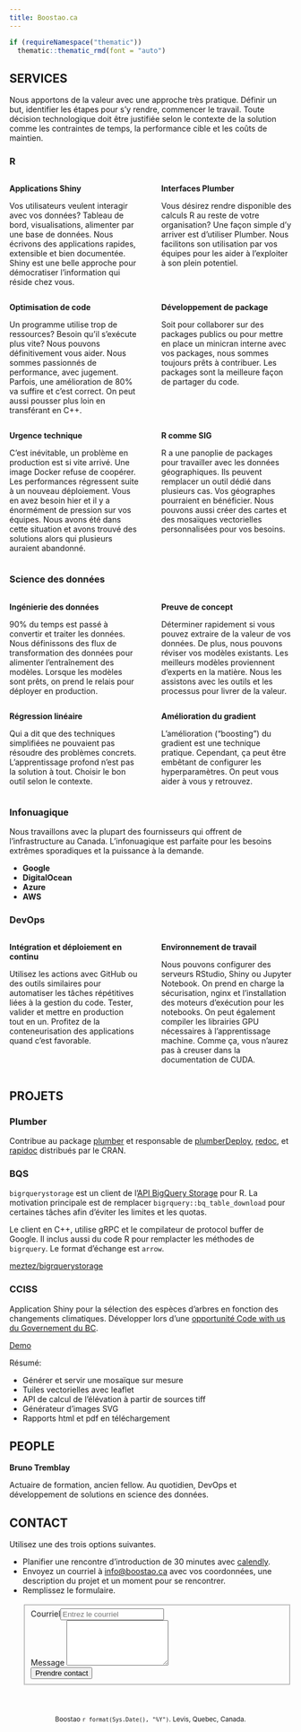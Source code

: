 ```yaml
---
title: Boostao.ca
---
```


```r
if (requireNamespace("thematic")) 
  thematic::thematic_rmd(font = "auto")
```

<style>
  .section-head h2, h6 {
     text-align:center;
     margin-top:0;
     padding-bottom:25px;
  }
  .nav-tabs {
    justify-content: center !important;
  }
  body {
    padding-bottom: 5px !important
  }
</style>

## <span class="ion ion-forward" style="transform: scale(1, -1);"></span> SERVICES {.tabset .tabset-fade .section-head}

Nous apportons de la valeur avec une approche très pratique. Définir un but, identifier les étapes pour s'y rendre, commencer le travail. Toute décision technologique doit être justifiée selon le contexte de la solution comme les contraintes de temps, la performance cible et les coûts de maintien.

### R

:::: {style="display: flex;"}
::: {style="flex:0.5;padding-right:2vw"}
**Applications Shiny** <span class="ion ion-star"></span>

Vos utilisateurs veulent interagir avec vos données? Tableau de bord, visualisations, alimenter par une base de données. Nous écrivons des applications rapides, extensible et bien documentée. Shiny est une belle approche pour démocratiser l'information qui réside chez vous. 
:::
::: {style="flex:0.5;padding-left:2vw"}
**Interfaces Plumber** <span class="ion ion-wrench"></span>

Vous désirez rendre disponible des calculs R au reste de votre organisation? Une façon simple d'y arriver est d'utiliser Plumber. Nous facilitons son utilisation par vos équipes pour les aider à l'exploiter à son plein potentiel.
:::
::::
:::: {style="display: flex;"}
::: {style="flex:0.5;padding-right:2vw"}
**Optimisation de code** <span class="ion ion-code-working"></span>

Un programme utilise trop de ressources? Besoin qu'il s'exécute plus vite? Nous pouvons définitivement vous aider. Nous sommes passionnés de performance, avec jugement. Parfois, une amélioration de 80% va suffire et c'est correct. On peut aussi pousser plus loin en transférant en C++.
:::
::: {style="flex:0.5;padding-left:2vw"}
**Développement de package** <span class="ion ion-pull-request"></span>

Soit pour collaborer sur des packages publics ou pour mettre en place un minicran interne avec vos packages, nous sommes toujours prêts à contribuer. Les packages sont la meilleure façon de partager du code.
:::
::::
:::: {style="display: flex;"}
::: {style="flex:0.5;padding-right:2vw"}
**Urgence technique** <span class="ion ion-bug"></span>

C'est inévitable, un problème en production est si vite arrivé. Une image Docker refuse de coopérer. Les performances régressent suite à un nouveau déploiement. Vous en avez besoin hier et il y a énormément de pression sur vos équipes. Nous avons été dans cette situation et avons trouvé des solutions alors qui plusieurs auraient abandonné.
:::
::: {style="flex:0.5;padding-left:2vw"}
**R comme SIG** <span class="ion ion-map"></span>

R a une panoplie de packages pour travailler avec les données géographiques. Ils peuvent remplacer un outil dédié dans plusieurs cas. Vos géographes pourraient en bénéficier. Nous pouvons aussi créer des cartes et des mosaïques vectorielles personnalisées pour vos besoins.
:::
::::

### Science des données

:::: {style="display: flex;"}
::: {style="flex:0.5;padding-right:2vw"}
**Ingénierie des données** <span class="ion ion-social-buffer"></span>

90% du temps est passé à convertir et traiter les données. Nous définissons des flux de transformation des données pour alimenter l'entraînement des modèles. Lorsque les modèles sont prêts, on prend le relais pour déployer en production.
:::
::: {style="flex:0.5;padding-left:2vw"}
**Preuve de concept** <span class="ion ion-flash"></span>

Déterminer rapidement si vous pouvez extraire de la valeur de vos données. De plus, nous pouvons réviser vos modèles existants. Les meilleurs modèles proviennent d'experts en la matière. Nous les assistons avec les outils et les processus pour livrer de la valeur.
:::
::::
:::: {style="display: flex;"}
::: {style="flex:0.5;padding-right:2vw"}
**Régression linéaire** <span class="ion ion-ios-pulse-strong"></span>

Qui a dit que des techniques simplifiées ne pouvaient pas résoudre des problèmes concrets. L'apprentissage profond n'est pas la solution à tout. Choisir le bon outil selon le contexte.
:::
::: {style="flex:0.5;padding-left:2vw"}
**Amélioration du gradient** <span class="ion ion-android-options"></span>

L'amélioration ("boosting") du gradient est une technique pratique. Cependant, ça peut être embêtant de configurer les hyperparamètres. On peut vous aider à vous y retrouvez.
:::
::::
### Infonuagique

Nous travaillons avec la plupart des fournisseurs qui offrent de l'infrastructure au Canada. L'infonuagique est parfaite pour les besoins extrêmes sporadiques et la puissance à la demande.

 - **Google**
 - **DigitalOcean**
 - **Azure**
 - **AWS**

### DevOps
:::: {style="display: flex;"}
::: {style="flex:0.5;padding-right:2vw"}
**Intégration et déploiement en continu** <span class="ion ion-loop"></span>

Utilisez les actions avec GitHub ou des outils similaires pour automatiser les tâches répétitives liées à la gestion du code. Tester, valider et mettre en production tout en un. Profitez de la conteneurisation des applications quand c'est favorable.
:::
::: {style="flex:0.5;padding-left:2vw"}
**Environnement de travail** <span class="ion ion-monitor"></span>

Nous pouvons configurer des serveurs RStudio, Shiny ou Jupyter Notebook. On prend en charge la sécurisation, nginx et l'installation des moteurs d'exécution pour les notebooks. On peut également compiler les librairies GPU nécessaires à l'apprentissage machine. Comme ça, vous n'aurez pas à creuser dans la documentation de CUDA.
:::
::::

## PROJETS <span class="ion ion-forward" style="transform: scale(-1, -1);"></span> {.tabset .tabset-fade .section-head}

### Plumber

Contribue au package [plumber](https://github.com/rstudio/plumber) et responsable de [plumberDeploy](https://github.com/meztez/plumberDeploy), [redoc](https://github.com/meztez/redoc), et [rapidoc](https://github.com/meztez/rapidoc) distribués par le CRAN.

### BQS

`bigrquerystorage` est un client de l'[API BigQuery Storage](https://cloud.google.com/bigquery/docs/reference/storage/) pour R. La motivation principale est de remplacer `bigrquery::bq_table_download` pour certaines tâches afin d'éviter les limites et les quotas.

Le client en C++, utilise gRPC et le compilateur de protocol buffer de Google. Il inclus aussi du code R pour remplacter les méthodes de `bigrquery`. Le format d'échange est `arrow`.

[meztez/bigrquerystorage](https://github.com/meztez/bigrquerystorage)

### CCISS

Application Shiny pour la sélection des espèces d'arbres en fonction des changements climatiques.
Développer lors d'une [opportunité Code with us du Governement du BC](https://digital.gov.bc.ca/marketplace/opportunities/code-with-us/f9b73f32-ca0d-4009-97b7-6bb04cb91394).

[Demo](https://neoxone.shinyapps.io/BCGOV_CCISS/)

Résumé:

 - Générer et servir une mosaïque sur mesure
 - Tuiles vectorielles avec leaflet
 - API de calcul de l'élévation à partir de sources tiff
 - Générateur d'images SVG
 - Rapports html et pdf en téléchargement

## <span class="ion ion-forward" style="transform: scale(1, -1);"></span> PEOPLE {.section-head}

**Bruno Tremblay** <a href="https://www.linkedin.com/in/bruno-tremblay-508ba9201/"><span class="ion-social-linkedin"></span></a> <a href="https://github.com/meztez"><span class="ion ion-social-github"></span></a> <a href="https://twitter.com/meztez2"><span class="ion ion-social-twitter"></span></a>

Actuaire de formation, ancien fellow. Au quotidien, DevOps et développement de solutions en science des données.

## CONTACT <span class="ion ion-forward" style="transform: scale(-1, -1);"></span> {.section-head}

Utilisez une des trois options suivantes.

 - Planifier une rencontre d'introduction de 30 minutes avec [calendly](https://calendly.com/boostao/intro).  
 - Envoyez un courriel à [info@boostao.ca](mailto:info@boostao.ca) avec vos coordonnées, une description du projet et un moment pour se rencontrer.
 - Remplissez le formulaire.<br /><br /><form method="POST" action="https://formspree.io/f/mpzkzdov"><fieldset><div class="form-group"><label for="inputEmail">Courriel</label><input type="email" class="form-control" id="inputEmail" name="clientEmail" aria-describedby="emailClient" placeholder="Entrez le courriel"></div><div class="form-group"> <label for="clientmessage">Message</label><textarea class="form-control" id="clientmessage" name="clientmessage" rows="5"></textarea></div><button type="submit" class="btn btn-primary">Prendre contact</button></fieldset></form>
  
<div style="text-align:center; padding-top:40px;"><small>Boostao `r format(Sys.Date(), "%Y")`. Levis, Quebec, Canada.</small></div>
